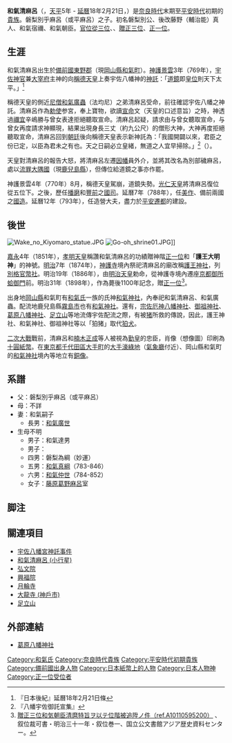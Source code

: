 {{japanese|image=Wakeno Kiyomaro.jpg|japanese=和気清麻呂|kana=わけ の きよまろ|romaji=Wake no Kiyomaro}}
'''和氣清麻呂'''（{{lang|ja|わけ の きよまろ}}，[[天平_(聖武天皇)|天平]]5年 - [[延曆|延曆]]18年2月21日，{{Bd|733年||799年|4月4日|Wake, No Kiyomaro}}）是[[奈良時代|奈良時代]]末期至[[平安時代|平安時代]]初期的[[貴族|貴族]]。磐梨別乎麻呂（或平麻呂）之子。初名磐梨別公、後改藤野（輔治能）真人、和氣宿禰、和氣朝臣。[[官位|官位]][[從三位|從三位]]、{{link-ja|民部省|民部省|民部卿}}、[[追贈|贈]][[正三位|正三位]]、[[正一位|正一位]]。

== 生涯 ==
和氣清麻呂出生於[[備前國|備前國]][[東野郡|東野郡]]（現[[岡山縣|岡山縣]][[和氣町|和氣町]]）。[[神護景雲|神護景雲]]3年（769年），[[宇佐神宮|宇佐]][[神官|神官]]兼[[大宰府|大宰府]]主神的{{tsl|ja|中臣習宜阿曾麻呂|中臣習宜阿曾麻呂}}向[[孝謙天皇|稱德天皇]]上奏宇佐八幡神的[[神託|神託]]：「[[道鏡|道鏡]]即[[皇位|皇位]]則天下太平。」<ref>『日本後紀』延曆18年2月21日條</ref>

稱德天皇的側近[[尼僧|尼僧]][[和氣廣蟲|和氣廣蟲]]（法均尼）之弟清麻呂受命，前往確認宇佐八幡之神託。清麻呂作為[[勅使|勅使]]参宮，奉上寶物，欲讀[[宣命|宣命]]文（天皇的口述意旨）之時，神透過[[禰宜|禰宜]]辛嶋勝与曾女表達拒絕聽取宣命。清麻呂起疑，請求由与曾女聽取宣命，与曾女再度請求神顯現，結果出現身長三丈（約九公尺）的僧形大神，大神再度拒絕聽取宣命，清麻呂回到[[朝廷|朝廷]]後向稱德天皇表示新神託為：「我國開闢以來，君臣之份已定，以臣為君未之有也。天之日嗣必立皇緒，無道之人宜早掃除。」<ref>『八幡宇佐御託宣集』</ref>（{{tsl|ja|宇佐八幡宮神託事件|宇佐八幡宮神託事件}}）。

天皇對清麻呂的報告大怒，將清麻呂左遷[[因幡國|因幡]]員外介，並將其改名為別部穢麻呂，處以[[流罪|流罪]][[大隅國|大隅國]]（現[[鹿兒島縣|鹿兒島縣]]），但傳位給道鏡之事亦作罷。

神護景雲4年（770年）8月，稱德天皇駕崩，道鏡失勢。[[光仁天皇|光仁天皇]]將清麻呂復位從五位下。之後，歷任[[播磨國|播磨]]和[[豐前國|豐前]]之[[國司|國司]]。延曆7年（788年），任[[美作國|美作]]、備前兩國之[[國造|國造]]。延曆12年（793年），任造營大夫，盡力於[[平安京|平安]][[遷都|遷都]]的建設。

== 後世 ==
[[File:Wake_no_Kiyomaro_statue.JPG|thumb]]
[[File:Go-oh_shrine01.JPG|thumb]]]]

[[嘉永|嘉永]]4年（1851年），[[孝明天皇|孝明天皇]]稱讚和氣清麻呂的功績贈神階[[正一位|正一位]]和「'''護王大明神'''」的神號。[[明治|明治]]7年（1874年），[[神護寺|神護寺]]境內祭祀清麻呂的廟改稱[[護王神社|護王神社]]，列[[別格官幣社|別格官幣社]]。明治19年（1886年），由[[明治天皇|明治天皇]]勅命，從神護寺境內遷座[[京都御所|京都御所]][[蛤御門|蛤御門]]前。明治31年（1898年），作為薨後1100年記念，贈[[正一位|正一位]]<ref>[http://www.jacar.go.jp/DAS/meta/image_A10110595200?TYPE=jpeg 贈正三位和気朝臣清麿特旨ヲ以テ位階被追陞ノ件（ref.A10110595200）] {{Wayback|url=http://www.jacar.go.jp/DAS/meta/image_A10110595200?TYPE=jpeg |date=20140508043047 }}、叙位裁可書・明治三十一年・叙位巻一、国立公文書館アジア歴史資料センター。</ref>。

出身地[[岡山縣|岡山縣]]和氣町有[[和氣氏|和氣氏]]一族的氏神[[和氣神社|和氣神社]]，內奉祀和氣清麻呂、和氣廣蟲。配流地鹿兒島縣[[霧島市|霧島市]]也有[[和氣神社_(霧島市)|和氣神社]]。還有，[[宗佐厄神八幡神社|宗佐厄神八幡神社]]、[[御祖神社|御祖神社]]、[[葛原八幡神社|葛原八幡神社]]、[[足立山|足立山]]等地流傳宇佐配流之際，有被[[猪|猪]]所救的傳說，因此，護王神社、和氣神社、御祖神社等以「狛猪」取代[[狛犬|狛犬]]。

[[二次大戰|二次大戰]]戰前，清麻呂和[[楠木正成|楠木正成]]等人被視為[[勤皇|勤皇]]的忠臣，肖像（想像圖）印刷為[[十日圓紙幣|十圓紙幣]]。在[[東京都|東京都]][[千代田區|千代田區]][[大手町|大手町]]的[[大手濠綠地|大手濠綠地]]（[[氣象廳|氣象廳]]付近）、岡山縣和氣町的[[和氣神社|和氣神社]]境內等地立有[[銅像|銅像]]。

== 系譜 ==
*父：磐梨別乎麻呂（或平麻呂）
*母：不詳
*妻：和氣嗣子
**長男：[[和氣廣世|和氣廣世]]
*生母不明
**男子：和氣達男
**男子：
**四男：磐梨為綱（妙運）
**五男：[[和氣真綱|和氣真綱]]（783-846）
**六男：[[和氣仲世|和氣仲世]]（784-852）
**女子：[[藤原葛野麻呂|藤原葛野麻呂]]室

== 脚注 ==
{{Reflist}}

== 關連項目 == 
{{Commons category|Wakeno_Kiyomaro}}
{{Portal box|日本|历史|人物}}
*[[宇佐八幡宮神託事件|宇佐八幡宮神託事件]]
*[[和氣清麻呂_(小行星)|和氣清麻呂 (小行星)]]
*[[弘文院|弘文院]]
*[[興福院|興福院]]
*[[月輪寺|月輪寺]]
*[[大龍寺_(神戶市)|大龍寺 (神戶市)]]
*[[足立山|足立山]]

== 外部連結 == 
*[https://web.archive.org/web/20150217142846/http://www.kiyomaro.or.jp/f-top.htm 葛原八幡神社]
{{Normdaten}}

{{日本紙幣上的人物}}

{{DEFAULTSORT:Wake no Kiyomaro}}
[[Category:和氣氏|Category:和氣氏]]
[[Category:奈良時代貴族|Category:奈良時代貴族]]
[[Category:平安時代初期貴族|Category:平安時代初期貴族]]
[[Category:備前國出身人物|Category:備前國出身人物]]
[[Category:日本紙幣上的人物|Category:日本紙幣上的人物]]
[[Category:日本人物神|Category:日本人物神]]
[[Category:正一位受位者|Category:正一位受位者]]